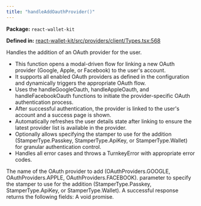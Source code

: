```yaml
---
title: "handleAddOauthProvider()"
---
```



<p><strong>Package:</strong> <code>react-wallet-kit</code></p>

<p><strong>Defined in:</strong> <a href="https://github.com/tkhq/sdk/blob/main/packages/react-wallet-kit/src/providers/client/Types.tsx#L568">react-wallet-kit/src/providers/client/Types.tsx:568</a></p>

<H3Bordered text="Overview" />

Handles the addition of an OAuth provider for the user.

<ul>
  <li>This function opens a modal-driven flow for linking a new OAuth provider (Google, Apple, or Facebook) to the user's account.</li>
  <li>It supports all enabled OAuth providers as defined in the configuration and dynamically triggers the appropriate OAuth flow.</li>
  <li>Uses the handleGoogleOauth, handleAppleOauth, and handleFacebookOauth functions to initiate the provider-specific OAuth authentication process.</li>
  <li>After successful authentication, the provider is linked to the user's account and a success page is shown.</li>
  <li>Automatically refreshes the user details state after linking to ensure the latest provider list is available in the provider.</li>
  <li>Optionally allows specifying the stamper to use for the addition (StamperType.Passkey, StamperType.ApiKey, or StamperType.Wallet) for granular authentication control.</li>
  <li>Handles all error cases and throws a TurnkeyError with appropriate error codes.</li>
</ul>

<H3Bordered text="Parameters" />

<ParamField body="params" type='object' required={true} path="params" >
  <Expandable title="params details">
    <NestedParam parentKey="params" childKey="providerName" type='OAuthProviders' required={true}>
The name of the OAuth provider to add (OAuthProviders.GOOGLE, OAuthProviders.APPLE, OAuthProviders.FACEBOOK).
</NestedParam>
    <NestedParam parentKey="params" childKey="stampWith" type='StamperType' required={false}>
parameter to specify the stamper to use for the addition (StamperType.Passkey, StamperType.ApiKey, or StamperType.Wallet).
</NestedParam>
  </Expandable>
</ParamField>

<H3Bordered text="Response" />
A successful response returns the following fields:

<ResponseField name="returns" type="void" required={true}>
  A void promise.
</ResponseField>
